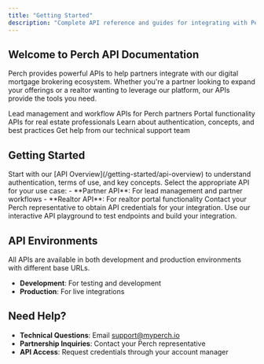 ```yaml
---
title: "Getting Started"
description: "Complete API reference and guides for integrating with Perch's digital mortgage platform"
---
```


## Welcome to Perch API Documentation

Perch provides powerful APIs to help partners integrate with our digital mortgage brokering ecosystem. Whether you're a partner looking to expand your offerings or a realtor wanting to leverage our platform, our APIs provide the tools you need.

<CardGroup cols={2}>
  <Card
    title="Partner API"
    icon="users"
    href="/Partner API"
  >
    Lead management and workflow APIs for Perch partners
  </Card>
  <Card
    title="Realtor API"  
    icon="house"
    href="/Realtor API"
  >
    Portal functionality APIs for real estate professionals
  </Card>
  <Card
    title="API Overview"
    icon="book"
    href="/getting-started/api-overview"
  >
    Learn about authentication, concepts, and best practices
  </Card>
  <Card
    title="Support"
    icon="envelope"
    href="mailto:support@myperch.io"
  >
    Get help from our technical support team
  </Card>
</CardGroup>

## Getting Started

<Steps>
  <Step title="Read the API Overview">
    Start with our [API Overview](/getting-started/api-overview) to understand authentication, terms of use, and key concepts.
  </Step>
  <Step title="Choose Your API">
    Select the appropriate API for your use case:
    - **Partner API**: For lead management and partner workflows
    - **Realtor API**: For realtor portal functionality
  </Step>
  <Step title="Get Your API Key">
    Contact your Perch representative to obtain API credentials for your integration.
  </Step>
  <Step title="Start Building">
    Use our interactive API playground to test endpoints and build your integration.
  </Step>
</Steps>

## API Environments

<Note>
  All APIs are available in both development and production environments with different base URLs.
</Note>

- **Development**: For testing and development
- **Production**: For live integrations

## Need Help?

- **Technical Questions**: Email [support@myperch.io](mailto:support@myperch.io)
- **Partnership Inquiries**: Contact your Perch representative
- **API Access**: Request credentials through your account manager
